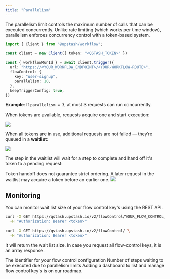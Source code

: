 ```yaml
---
title: "Parallelism"
---
```


The parallelism limit controls the maximum number of calls that can be executed concurrently.
Unlike rate limiting (which works per time window), parallelism enforces concurrency control with a token-based system.

```typescript Configure Retry Attempt Count
import { Client } from "@upstash/workflow";

const client = new Client({ token: "<QSTASH_TOKEN>" })

const { workflowRunId } = await client.trigger({
  url: "https://<YOUR_WORKFLOW_ENDPOINT>/<YOUR-WORKFLOW-ROUTE>",
  flowControl: {
    key: "user-signup",
    parallelism: 10,
  },
  keepTriggerConfig: true,
})
```


**Example**:
If `parallelism = 3`, at most 3 requests can run concurrently.

When tokens are available, requests acquire one and start execution:
<Frame caption="A failing step is automatically retried three times">
  <img src="/img/workflow/parallelism_1.png" />
</Frame>

When all tokens are in use, additional requests are not failed — they’re queued in a **waitlist**:
<Frame caption="A failing step is automatically retried three times">
  <img src="/img/workflow/parallelism_2.png" />
</Frame>

The step in the waitlist will wait for a step to complete and hand off it's token to a pending request:

<Tip>
    Token handoff does not guarantee strict ordering.
    A later request in the waitlist may acquire a token before an earlier one.
</Tip>

<Frame caption="A failing step is automatically retried three times">
  <img src="/img/workflow/parallelism_3.png" />
</Frame>

## Monitoring

You can monitor wait list size of your flow control key's using the REST API.

<CodeGroup>

```bash Single Flow Control Key
curl -X GET https://qstash.upstash.io/v2/flowControl/YOUR_FLOW_CONTROL_KEY \
  -H "Authorization: Bearer <token>"
```

```bash List All Flow Control Keys
curl -X GET https://qstash.upstash.io/v2/flowControl/ \
  -H "Authorization: Bearer <token>"
```
</CodeGroup>

It will return the wait list size. In case you request all flow-control keys, it is an array response.

<ResponseField name="flowControlKey" type="string">
    The identifier for your flow control configuration
</ResponseField>

<ResponseField name="waitListSize" type="number">
    Number of steps waiting to be executed due to parallelism limits
</ResponseField>

<Info>
    Adding a dashboard to list and manage flow control key's is on our roadmap.
</Info>
